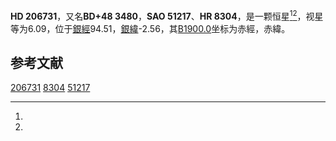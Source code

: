 {{Starbox begin
| name = HD 206731
}}
{{Starbox observe
| epoch = [[J2000.0|J2000.0]]
| constell = {{星座名待查}}<ref name=SIMBAD>{{cite web
 | url=http://simbad.u-strasbg.fr/simbad/sim-id?Ident=HR+8304
 | title=Pulsating variable Star
 | publisher=Centre de Données astronomiques de Strasbourg
 | work=SIMBAD
 | accessdate=2012-07-13
 | archive-date=2021-08-15
 | archive-url=https://web.archive.org/web/20210815041124/http://simbad.u-strasbg.fr/simbad/sim-id?Ident=HR+8304
 }}</ref><ref name=DATA>{{cite web
 | url=http://vizier.u-strasbg.fr/viz-bin/VizieR-5?-out.add=.&-source=5050&-corr=PK=HR&-out.max=9999&HR=8304
 | title=VizieR Detailed Page
 | accessdate=2012-07-13
 | archive-date=2016-03-05
 | archive-url=https://web.archive.org/web/20160305051053/http://vizier.u-strasbg.fr/viz-bin/VizieR-5?-out.add=.&-source=5050&-corr=PK=HR&-out.max=9999&HR=8304
 | dead-url=no
 }}</ref>
| 星官 = 
| ra = {{RA|21|42|38.9}}<ref name=SIMBAD /><ref name=DATA />
| dec = {{DEC|+49|36|1}}<ref name=SIMBAD /><ref name=DATA />
| appmag_v = 6.09<ref name=SIMBAD /><ref name=DATA />
}}
{{Starbox character
| class = G8II<ref name=SIMBAD /><ref name=DATA />
| b-v = 1<ref name=SIMBAD /><ref name=DATA />
| u-b = 0.74<ref name=SIMBAD /><ref name=DATA />
| r-i = <ref name=SIMBAD /><ref name=DATA />
| variable = 
}}
{{Starbox astrometry
| radial_v = 0.74
| prop_mo_ra = -2
| parallax = 
| p_error = 
}}
{{Starbox catalog
| names =BD+48 3480，[[SAO星表|SAO]] 51217，[[HD星表|HD]] 206731，[[HR星表|HR]] 8304}}
{{Starbox reference |Simbad=HR+8304}}
{{Starbox end}}

'''HD 206731'''，又名'''BD+48 3480'''，'''SAO 51217'''、'''HR 8304'''，是一颗恒星<ref name=SIMBAD /><ref name=DATA />，视星等为6.09，位于[[銀道座標系|銀經]]94.51，[[銀道座標系|銀緯]]-2.56，其[[B1900.0|B1900.0]]坐标为赤經{{RA|21|39|0.3}}，赤緯{{DEC|+49|-2.56|36}}。

== 参考文献 ==
{{reflist}}

{{star-stub}}

[[Category:HD和HDE天體|206731]]
[[Category:HR天體|8304]]
[[Category:SAO天體|51217]]